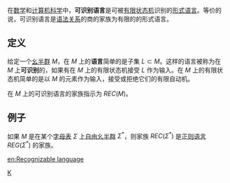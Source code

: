 {{unreferenced|time=2019-03-13T13:18:59+00:00}}
在[[数学|数学]]和[[计算机科学|计算机科学]]中，'''可识别语言'''是可被[[有限状态机|有限状态机]]识别的[[形式语言|形式语言]]。等价的说，可识别语言是[[语法关系|语法关系]]的商的家族为有限的的形式语言。

==定义==
给定一个[[幺半群|幺半群]] ''M''，在 ''M'' 上的'''语言'''简单的是子集 <math>L\subset M</math>。这样的语言被称为在 ''M'' 上'''可识别'''的，如果有在 ''M'' 上的有限状态机接受 ''L'' 作为输入。在 ''M'' 上的有限状态机简单的是以 ''M'' 的元素作为输入，接受或拒绝它们的有限自动机。

在 ''M'' 上的可识别语言的家族指示为 <math>REC(M)</math>。

==例子==
如果 ''M'' 是在某个[[字母表_(计算机科学)|字母表]] <math>\Sigma</math> 上[[自由幺半群|自由幺半群]] <math>\Sigma^*</math>，则家族 <math>REC\left(\Sigma^*\right)</math> 是[[正则语言|正则语言]] <math>REG\left(\Sigma^*\right)</math> 的家族。

{{logic-stub}}
[[Category:形式语言|K]]

[[en:Recognizable_language|en:Recognizable language]]